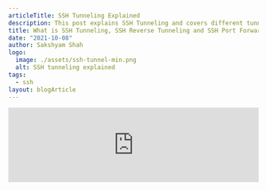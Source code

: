 ```yaml
---
articleTitle: SSH Tunneling Explained
description: This post explains SSH Tunneling and covers different tunneling features as supported by OpenSSH, which helps achieve security use cases such as remote web service access without exposing port on the internet, accessing server behind NAT, exposing local port to the internet.
title: What is SSH Tunneling, SSH Reverse Tunneling and SSH Port Forwarding?
date: "2021-10-08"
author: Sakshyam Shah
logo:
  image: ./assets/ssh-tunnel-min.png
  alt: SSH tunneling explained
tags:
  - ssh
layout: blogArticle
---
```



<iframe
  src="https://protocol.podigee.io/1-ssh-tunneling-explained/embed?context=external&theme=default"
  style="border: 0"
  border="0"
  height="150px"
  width="100%"
/>

Although the typical use case of SSH is to access a remote server securely, you can also transfer files, forward local and remote ports,
mount remote directories, redirect GUI, or even proxy arbitrary traffic (need I say SSH is awesome?). And this is just a small set of what's
possible with SSH.

In this post, I'll cover different tunneling features as supported by OpenSSH, which helps achieve security use cases such as remote web
service access without exposing ports on the internet, accessing servers behind NAT, exposing local ports to the internet. OpenSSH is the
most widely used open-source SSH server. It comes pre-installed by default with the vast majority of Linux distributions.

If you are looking for a modern open-source alternative to OpenSSH that is optimized for elastic multi-cloud environments and supports other
access protocols in addition to SSH, make sure to check out [Teleport](https://goteleport.com).

Now let's begin!

## What is SSH tunnelling?

SSH tunneling entails transporting an additional data stream within an existing SSH session.

<BlogImage src="./assets/ssh-tunnel.png" />

<figcaption>Fig: An SSH session.</figcaption>

When you connect to a server using SSH, you get a server's shell. This is the default behavior of an SSH connection. Under the hood, your
SSH client creates an encrypted session between your SSH client and the SSH server. But the data transported within the SSH session can be
of any type. For example, during shell access, the data transmitted are binary streams detailing dimensions of pseudo-terminal and ASCII
characters to run commands on the remote shell. However, during SSH port forwarding, the data transmitted can be a binary stream of protocol
tunneled over SSH (e.g. SQL over SSH).

So SSH tunneling is just a way to transport arbitrary data with a dedicated data stream (tunnel) inside an existing SSH session. This can be
achieved with either local port forwarding, remote port forwarding, dynamic port forwarding, or by creating a TUN/TAP tunnel. Let's take a
look at how port forwarding works and their use cases below.

## Local port forwarding

When local port forwarding is used, OpenSSH creates a separate tunnel inside the SSH connection that forwards network traffic from the local
port to the remote server's port. In OpenSSH, this tunneling feature can be used by supplying `-L` flag. Internally, SSH allocates a socket
listener on the client on the given port. When a connection is made to this port, the connection is forwarded over the existing SSH channel
over to the remote server's port.

Local port forwarding is one of the ways of securing an insecure protocol or making a remote service appear local.

**When to use local port forwarding?**

### Accessing insecure protocol

If a service running at a remote server does not natively support an encrypted transport mechanism, in that case, local port forwarding can
be used to connect to that service by tunneling inside an encrypted SSH session.

### Secure access to remote service

For security reasons, it is good to bind services only to the local interface (as opposed to listening on a public interface). The flip side
to this is how users would access the service from an external network. You can use local port forwarding to access the service that is
listening on the remote localhost. In this way, connections on the local machine made to the forwarded port will, in effect, be connecting
to the remote machine.

Consider an example below where PostgreSQL database on remote server listens on remote localhost (`127.0.0.1:5432`). There is no way the
client can connect directly to this database but can access the server via SSH. So with SSH local port forwarding, the client connects to
the remote server (with valid SSH credential) and commands SSH to forward the client's local port `5432` to the server's local port `5432`.
Thus, when a program (pgAdmin in this case) connects to the port `5432` of the client, SSH forwards the connection to the local port `5432`
of the remote server (running PostgreSQL).

<BlogImage src="./assets/local-port-forwarding.png" />

<figcaption>Fig: SSH local port forwarding.</figcaption>

SSH local port forwarding command for above scenario:

`bash $ ssh -L 5432:127.0.0.1:5432 user@<remote_db_server> `

Further, there are no restrictions on the number of port forwarding you want to enable. For example, below SSH forwards two local ports,
`3338` and `3339`, to remote ports `3338` and `3339`.

`bash $ ssh -L 3338:localhost:3338 -L 3339:localhost:3339 user@<remote_server> `

By default, an interactive session is created for you when you command local port forwarding. To prevent interactive sessions, you can use
the `-N` flag that tells SSH to not to execute remote commands:

`bash $ ssh -N -L 3339:localhost:3339 user@<remote_server> `

## Remote port forwarding (reverse tunneling)

Also often called SSH reverse tunneling, remote port forwarding redirects the remote server's port to the localhost's port. When remote port
forwarding is used, at first, the client connects to the server with SSH. Then, SSH creates a separate tunnel inside the existing SSH
session that redirects incoming traffic in the remote port to localhost (where SSH connection was created).

Remote port forwarding can be achieved in OpenSSH by using `-R` flag. Internally, SSH allocates a socket listener on the remote server on
the given port. When a connection is made to this port, the connection is forwarded over the existing SSH channel over to the local client's
port.

**When to use remote port forwarding?**

### Exposing service running in localhost of a server behind NAT to the internet

Consider the scenario below. The client runs a web server on port 3000 but cannot expose this web server to the public internet as the
client machine is behind NAT. The remote server, on the other hand, can be reachable via the internet. The client can SSH into this remote
server. In this situation, how can the client expose the webserver on port `3000` to the internet? Via reverse SSH tunnel!

<BlogImage src="./assets/remote-port-forwarding.png" />

<figcaption>Fig: SSH remote port forwarding</figcaption>

#### Steps:

1. Run a web server on client localhost port `3000`. 2. Configure reverse tunnel with command.

`bash $ ssh -R 80:127.0.0.1:3000 user@<remote_server_ip> `

3. Now, when users from distant internet visit port `80` of the remote server as `http://<remote_server_ip>`, the request is redirected back
   to the client's local server (port `3000`) via SSH tunnel where the local server handles the request and response.

By default, the remote port forwarding tunnel will bind to the localhost of the remote server. To enable it to listen on the public
interface (for a scenario like above), set the SSH configuration `GatewayPorts yes` in `sshd_config`.

### Alternative to local port forwarding

Local port forwarding does not work if incoming SSH requests in the remote server are disabled. For security reasons, administrators might
entirely block inbound SSH requests but allow outbound SSH requests. In such situations, you can use remote port forwarding to create an
outbound SSH connection and let the clients connect to the local port even if inbound connections are blocked.

## Dynamic port forwarding

Both local and remote port forwarding require defining a local and remote port. What if the ports are unknown beforehand or if you want to
relay traffic to an arbitrary destination? Also known as dynamic tunneling, or SSH SOCKS5 proxy, dynamic port forwarding allows you to
specify a connect port that will forward every incoming traffic to the remote server dynamically.

Dynamic port forwarding turns your SSH client into a SOCKS5 proxy server. SOCKS is an old but widely used protocol for programs to request
outbound connections through a proxy server.

**When to use dynamic port forwarding?**

### Bypassing content filters

By tunneling network traffic inside SSH, it is possible to access services such as HTTP web pages that may be blocked by your ISP or
organization. SOCKS5 proxy can proxy any type of traffic and any type of protocol. This means you can tunnel HTTP inside SSH using SOCKS5.

<BlogImage src="./assets/dynamic-port-forwarding.png" />

<figcaption>Fig: SSH dynamic port forwarding</figcaption>

Consider the case above. The client cannot access certain web pages due to content filtering implemented in front by the firewall. But the
client can connect to the remote server (via SSH), which has unrestricted access to the internet. In this case, the client can initiate ssh
connection by enabling dynamic port forwarding, thus creating a SOCKS5 proxy; the client can point web browser to proxy listening on local
port `6000` and access restricted web content.

Command used for dynamic SSH tunneling scenario above:

`bash $ ssh -D 127.0.0.1:6000 user@<remote_server> `

## SSH TUN/TAP tunneling

SSH supports tunnel device forwarding (also known as TUN/TAP). TUN/TAP are virtual network interfaces that can be used to create a tunnel
between two servers. This setup is a poor man's VPN. For a fully working SSH-forwarded TUN/TAP tunnel, you will first need to add a tun
device and configure routing between two servers. The format for using SSH TUN is `-w local_tun[:remote_tun]`. Refer to this
[guide](https://en.wikibooks.org/wiki/OpenSSH/Cookbook/Proxies_and_Jump_Hosts#Passing_Through_a_Gateway_with_an_Ad_Hoc_VPN) for a complete
setup. There's also a script available in [this blog](https://www.marcfargas.com/2008/07/ip-tunnel-over-ssh-with-tun/) post if you want to
try tunneling in your server.

## Bonus - SSH tunnel over TOR

So far, we've discussed how SSH supports tunneling inside existing SSH sessions. But SSH itself can be tunneled over other protocols such as
SOCKS. TOR is a popular anonymity software that supports tunneling any protocol over its SOCKS5 proxy.

SSH already provides a secure way of communicating via encrypted channels. If you want additional anonymity (conceal origin of SSH session),
you can use TOR to relay SSH connection. This can be done by using
[torsocks](https://gitlab.torproject.org/legacy/trac/-/wikis/doc/torsocks) as:

`bash $ torsocks ssh user@<remote_server> `

Or using [netcat](https://en.wikipedia.org/wiki/Netcat) as:

`bash $ ssh -o ProxyCommand="nc -X 5 -x localhost:9050 %h %p" user@<remote_server> `

## Security concerns of SSH tunnelling

So far, we have covered the advantages of SSH tunneling and how it makes it easy to connect to remote services, which otherwise would not be
possible due to network configurations and restrictions. But this power of SSH tunneling is also often misused by malicious users. Hiding
malicious traffic within an SSH tunnel is a common classic way to go undetected inside a network. For example, read this post where [android
malware used SSH tunnel to access corporate
network](https://www.bleepingcomputer.com/news/security/milkydoor-android-malware-uses-ssh-tunnels-to-access-secure-corporate-networks/),
this report which states [Fox Kitten campaign using SSH
tunnel](https://www.venafi.com/blog/fox-kitten-espionage-campaign-used-ssh-tunneling-achieve-its-goals), or this article describing misuse
of [SSH tunnels to send spam](https://www.rackaid.com/blog/spam-ssh-tunnel/).

Detecting such activities is tough since SSH communications are encrypted, and you would not know what kind of data is transported
underneath. If you are a network or security administrator, a continuous full traffic analysis within your network is a must which might
give you clues such as types of SSH access performed, e.g., SSH file transfer, SSH shell access, or SSH tunnel. If the patterns do not match
the work stuff that SSH requires to be used within your network, it might be a good lead to start an investigation.

<EmailSubscribeViolet />

## Conclusion

Although the default behavior of an SSH server is to return a remote server's shell over an encrypted channel, SSH supports sending and
receiving binary data over SSH. Transporting arbitrary data streams over SSH sessions is also known as SSH tunneling. OpenSSH, a popular
open-source SSH server, supports three types of tunneling features- local port forwarding, remote port forwarding, and dynamic port
forwarding. These tunneling features help achieve security use cases such as remote web service access without exposing port 443 on the
internet, accessing server behind NAT, exposing local port to the internet, or even create a point-to-point VPN like encrypted tunnel.

SSH tunneling techniques are also frequently used by adversaries to hide malicious network traffics. As a network or security administrator,
if your team or developers use an SSH tunnel, it is important to monitor traffic patterns to continuously detect anomalies in regular
patterns. This can be done by first capturing packets with packet sniffing tools such as [tcpdump](https://www.tcpdump.org/) and
[Wireshark](https://www.wireshark.org/) and analyzing the traffic.

**Next -** [Try Teleport](https://goteleport.com/docs/getting-started/linux-server/). Teleport is a modern SSH server with features
optimized for elastic multi-cloud environments and supports other access protocols in addition to SSH. If your servers are split across
different networks/clouds, [Teleport Node Tunneling](https://goteleport.com/docs/setup/admin/trustedclusters/) lets you manage secure remote
access without the need to open these servers to the public network.
